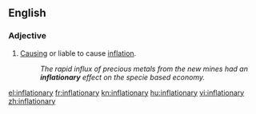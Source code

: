 ==English==

===Adjective===
{{en-adj}}

# [[cause|Causing]] or liable to cause [[inflation]].
#:''The rapid influx of precious metals from the new mines had an '''inflationary''' effect on the specie based economy.''

[[el:inflationary]]
[[fr:inflationary]]
[[kn:inflationary]]
[[hu:inflationary]]
[[vi:inflationary]]
[[zh:inflationary]]